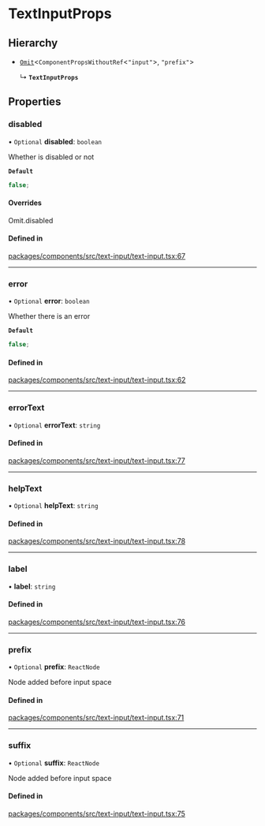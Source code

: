# TextInputProps

## Hierarchy

- [`Omit`](https://www.typescriptlang.org/docs/handbook/utility-types.html#omittype-keys)\<`ComponentPropsWithoutRef`\<`"input"`\>, `"prefix"`\>

  ↳ **`TextInputProps`**

## Properties

### disabled

• `Optional` **disabled**: `boolean`

Whether is disabled or not

**`Default`**

```ts
false;
```

#### Overrides

Omit.disabled

#### Defined in

[packages/components/src/text-input/text-input.tsx:67](https://github.com/vtex/shoreline/blob/7e966c5a4/packages/components/src/text-input/text-input.tsx#L67)

---

### error

• `Optional` **error**: `boolean`

Whether there is an error

**`Default`**

```ts
false;
```

#### Defined in

[packages/components/src/text-input/text-input.tsx:62](https://github.com/vtex/shoreline/blob/7e966c5a4/packages/components/src/text-input/text-input.tsx#L62)

---

### errorText

• `Optional` **errorText**: `string`

#### Defined in

[packages/components/src/text-input/text-input.tsx:77](https://github.com/vtex/shoreline/blob/7e966c5a4/packages/components/src/text-input/text-input.tsx#L77)

---

### helpText

• `Optional` **helpText**: `string`

#### Defined in

[packages/components/src/text-input/text-input.tsx:78](https://github.com/vtex/shoreline/blob/7e966c5a4/packages/components/src/text-input/text-input.tsx#L78)

---

### label

• **label**: `string`

#### Defined in

[packages/components/src/text-input/text-input.tsx:76](https://github.com/vtex/shoreline/blob/7e966c5a4/packages/components/src/text-input/text-input.tsx#L76)

---

### prefix

• `Optional` **prefix**: `ReactNode`

Node added before input space

#### Defined in

[packages/components/src/text-input/text-input.tsx:71](https://github.com/vtex/shoreline/blob/7e966c5a4/packages/components/src/text-input/text-input.tsx#L71)

---

### suffix

• `Optional` **suffix**: `ReactNode`

Node added before input space

#### Defined in

[packages/components/src/text-input/text-input.tsx:75](https://github.com/vtex/shoreline/blob/7e966c5a4/packages/components/src/text-input/text-input.tsx#L75)
